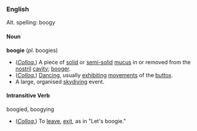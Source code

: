===English===
Alt. spelling: boogy

====Noun====
'''boogie''' (''pl.'' boogies)

*(''[[colloquialism|Colloq.]]'') A piece of [[solid]] or [[semi-solid]] [[mucus]] in or removed from the [[nostril]] [[cavity]]; [[booger]].
*(''[[colloquialism|Colloq.]]'') [[Dancing]], usually [[exhibit]]ing [[movement]]s of the [[buttox]].
*A large, organised [[skydiving]] event.


====Intransitive Verb====
boogied, boogying

*(''[[colloquialism|Colloq.]]'') To [[leave]], [[exit]], as in "Let's boogie."